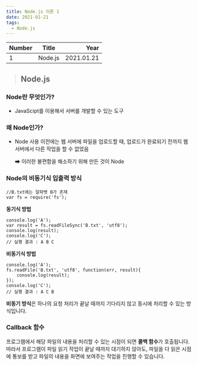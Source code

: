 ```yaml
---
title: Node.js 이론 1
date: 2021-01-21
tags:
  - Node.js
---
```


| Number | Title                                    | Year |
| ------ | ---------------------------------------- | ---: |
| 1      | Node.js | 2021.01.21 |

> ## Node.js

### Node란 무엇인가?
- JavaScipt를 이용해서 서버를 개발할 수 있는 도구

### 왜 Node인가?
- Node 사용 이전에는 웹 서버에 파일을 업로드할 때, 업로드가 완료되기 전까지 웹 서버에서 다른 작업을 할 수 없었음 
    
    ➡ 이러한 불편함을 해소하기 위해 만든 것이 Node

### Node의 비동기식 입출력 방식
    //B.txt에는 알파벳 B가 존재
    var fs = require('fs');
**동기식 방법**

    console.log('A');
    var result = fs.readFileSync('B.txt', 'utf8');
    console.log(result);
    console.log('C');
    // 실행 결과 : A B C

**비동기식 방법**

    console.log('A');
    fs.readFile('B.txt', 'utf8', function(err, result){
        console.log(result);
    });
    console.log('C');
    // 실행 결과 : A C B

**비동기 방식**은 하나의 요청 처리가 끝날 때까지 기다리지 않고 동시에 처리할 수 있는 방식입니다.

### Callback 함수
프로그램에서 해당 파일의 내용을 처리할 수 있는 시점이 되면 **콜백 함수**가 호출됩니다. 따라서 프로그램이 파일 읽기 작업이 끝날 때까지 대기하지 않아도, 파일을 다 읽은 시점에 통보를 받고 파일의 내용을 화면에 보여주는 작업을 진행할 수 있습니다.
